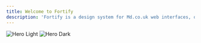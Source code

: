 ```yaml
---
title: Welcome to Fortify
description: 'Fortify is a design system for Md.co.uk web interfaces, offering intuitive, accessible components for seamless healthcare experiences. Crafted with clarity and empathy, it enhances usability in every interaction.'
---
```


<img
  className="block dark:hidden"
  src="/images/hero-light.svg"
  alt="Hero Light"
/>
<img
  className="hidden dark:block"
  src="/images/hero-light.svg"
  alt="Hero Dark"
/>
